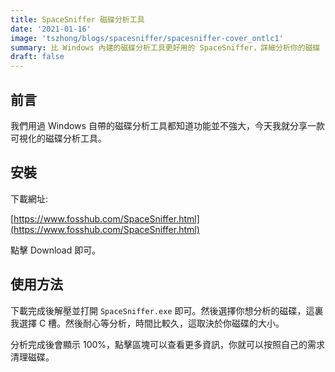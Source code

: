 ```yaml
---
title: SpaceSniffer 磁碟分析工具
date: '2021-01-16'
image: 'tszhong/blogs/spacesniffer/spacesniffer-cover_ontlc1'
summary: 比 Windows 內建的磁碟分析工具更好用的 SpaceSniffer，詳細分析你的磁碟
draft: false
---
```


## 前言

我們用過 Windows 自帶的磁碟分析工具都知道功能並不強大，今天我就分享一款可視化的磁碟分析工具。

## 安裝

下載網址:

[https://www.fosshub.com/SpaceSniffer.html](https://www.fosshub.com/SpaceSniffer.html)

點擊 Download 即可。

<CloudinaryImg
  mdx
  publicId='tszhong/blogs/spacesniffer/spacesniffer-1_x52hoz'
  width={1058}
  height={670}
  alt='Spacesniffer'
/>

## 使用方法

下載完成後解壓並打開 `SpaceSniffer.exe` 即可。然後選擇你想分析的磁碟，這裏我選擇 C 槽。然後耐心等分析，時間比較久，這取決於你磁碟的大小。

<CloudinaryImg
  mdx
  publicId='tszhong/blogs/spacesniffer/spacesniffer-2_utiibq'
  width={1221}
  height={736}
  alt='Spacesniffer'
/>

分析完成後會顯示 100%，點擊區塊可以查看更多資訊，你就可以按照自己的需求清理磁碟。

<CloudinaryImg
  mdx
  publicId='tszhong/blogs/spacesniffer/spacesniffer-3_o2luoa'
  width={1221}
  height={736}
  alt='Spacesniffer'
/>
